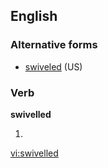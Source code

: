 ==English==

===Alternative forms===
* [[swiveled]] (US)

===Verb===
'''swivelled'''

# {{British}} {{past of|[[swivel]]}}

[[vi:swivelled]]